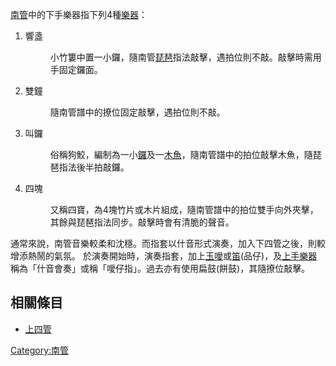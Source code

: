 {{unreferenced|time=2010-12-10}}

[[南管|南管]]中的下手樂器指下列4種[[樂器|樂器]]：

# 響盞
#: 小竹簍中置一小鑼，隨南管[[琵琶|琵琶]]指法敲擊，遇拍位則不敲。敲擊時需用手固定鑼面。
# 雙鐘
#: 隨南管譜中的撩位固定敲擊，遇拍位則不敲。 
# 叫鑼
#: 俗稱狗鮫，編制為一小[[鑼|鑼]]及一[[木魚|木魚]]，隨南管譜中的拍位敲擊木魚，隨琵琶指法後半拍敲鑼。 
# 四塊
#: 又稱四寶，為4塊竹片或木片組成，隨南管譜中的拍位雙手向外夾擊，其餘與琵琶指法同步。敲擊時會有清脆的聲音。

通常來說，南管音樂較柔和沈穩。而指套以什音形式演奏，加入下四管之後，則較增添熱鬧的氣氛。
於演奏開始時，演奏指套，加上[http://nrch.culture.tw/twpedia.aspx?id=9210&Keyword=%E5%A4%A7%E5%90%B9%0D 玉噯]{{Wayback|url=http://nrch.culture.tw/twpedia.aspx?id=9210&Keyword=%E5%A4%A7%E5%90%B9%0D |date=20160307151527 }}或[[笛|笛]](品仔)，及[[上手樂器|上手樂器]]稱為「什音會奏」或稱「噯仔指」。過去亦有使用扁鼓(餅鼓)，其隨撩位敲擊。

==相關條目==
*[[上四管|上四管]]

{{Musical-instruments-stub}}

[[Category:南管|Category:南管]]